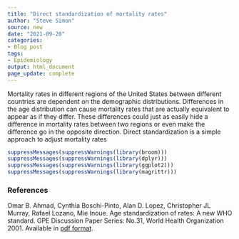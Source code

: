 ```yaml
---
title: "Direct standardization of mortality rates"
author: "Steve Simon"
source: new
date: "2021-09-20"
categories:
- Blog post
tags:
- Epidemiology
output: html_document
page_update: complete
---
```


Mortality rates in different regions of the United States between different countries are dependent on the demographic distributions. Differences in the age distribution can cause mortality rates that are actually equivalent to appear as if they differ. These differences could just as easily hide a difference in mortality rates between two regions or even make the difference go in the opposite direction. Direct standardization is a simple approach to adjust mortality rates 

```r
suppressMessages(suppressWarnings(library(broom)))
suppressMessages(suppressWarnings(library(dplyr)))
suppressMessages(suppressWarnings(library(ggplot2)))
suppressMessages(suppressWarnings(library(magrittr)))
```

<!---More--->

### References

Omar B. Ahmad, Cynthia Boschi-Pinto, Alan D. Lopez, Christopher JL Murray, Rafael Lozano, Mie Inoue. Age standardization of rates: A new WHO standard. GPE Discussion Paper Series: No.31, World Health Organization 2001. Available in [pdf format][who1].


[who1]: https://www.who.int/healthinfo/paper31.pdf?ua=1
